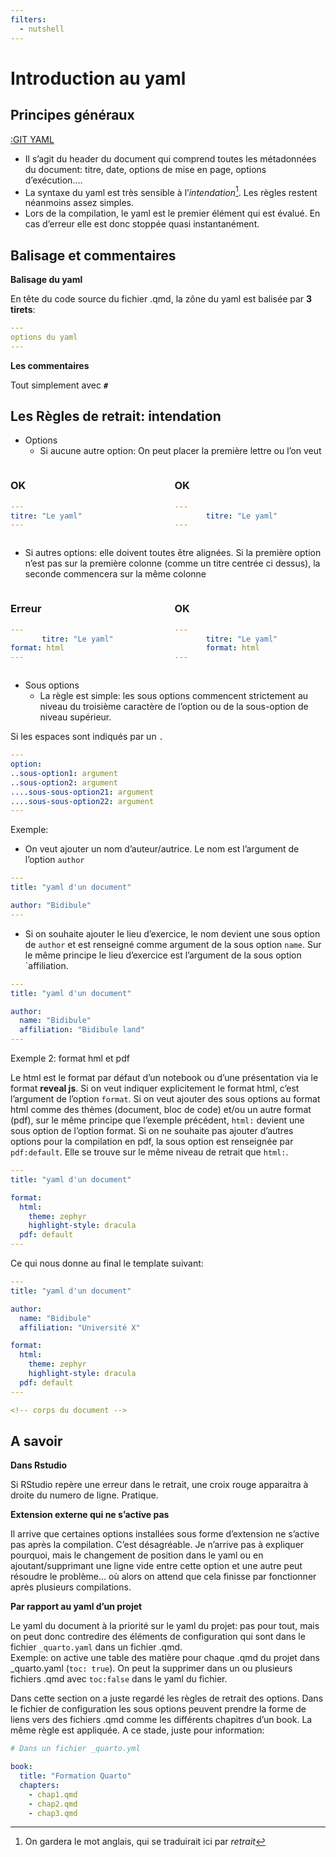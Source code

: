 ```yaml
---
filters:
  - nutshell
---
```



# Introduction au yaml

## Principes généraux

[[:GIT YAML](https://fr.wikipedia.org/wiki/YAML)]{.nut}
<br>

* Il s'agit du header du document qui comprend toutes les métadonnées du document: titre, date, options de mise en page, options d'exécution....
* La syntaxe du yaml est très sensible à l'*intendation*^[On gardera le mot anglais, qui se traduirait ici par *retrait*]. Les règles restent néanmoins assez simples.
* Lors de la compilation, le yaml est le premier élément qui est évalué. En cas d'erreur elle est donc stoppée quasi instantanément.


## Balisage et commentaires

**Balisage du yaml**  

En tête du code source du fichier .qmd, la zône du yaml est balisée par **3 tirets**: 

```.yaml
---
options du yaml
---
```


**Les commentaires**    

Tout simplement avec **`#`**



## Les Règles de retrait: intendation

* Options
  * Si aucune autre option: On peut placer la première lettre ou l'on veut 

:::: {.columns}

::: {.column width="50%"}
:::callout-tip
### OK

```.yaml
---
titre: "Le yaml"
---
```
:::
:::

::: {.column width="50%"}

:::callout-tip
### OK

```.yaml
---
       titre: "Le yaml"
---
```
:::
:::

::::

  * Si autres options: elle doivent toutes être alignées. Si la première option n'est pas sur la première colonne (comme un titre centrée ci dessus), la seconde commencera sur la même colonne
  
:::: {.columns}

::: {.column width="50%"}
:::callout-warning
### Erreur

```.yaml
---
       titre: "Le yaml"
format: html
---
```
:::
:::

::: {.column width="50%"}

:::callout-tip
### OK

```.yaml
---
       titre: "Le yaml"
       format: html
---
```
:::
:::

::::  


* Sous options
  * La règle est simple: les sous options commencent strictement au niveau du troisième caractère de l'option ou de la sous-option de niveau supérieur.   

Si les espaces sont indiqués par un `.` 

```.yaml
---
option: 
..sous-option1: argument
..sous-option2: argument
....sous-sous-option21: argument
....sous-sous-option22: argument
---  
```

Exemple: 

- On veut ajouter un nom d'auteur/autrice. Le nom est l'argument de l'option `author`

```.yaml
---
title: "yaml d'un document"

author: "Bidibule"
---
```

- Si on souhaite ajouter le lieu d'exercice, le nom devient une sous option de `author` et est renseigné comme argument de la sous option `name`. Sur le même principe le lieu d'exercice est l'argument de la sous option `affiliation.

```.yaml
---
title: "yaml d'un document"

author:
  name: "Bidibule"
  affiliation: "Bidibule land"  
---
```
 
Exemple 2: format hml et pdf

Le html est le format par défaut d'un notebook ou d'une présentation via le format **reveal js**. Si on veut indiquer explicitement le format html, c'est l'argument de l'option `format`. 
Si on veut ajouter des sous options au format html comme des thèmes (document, bloc de code) et/ou un autre format (pdf), sur le même principe que l'exemple précédent, `html:` devient une sous option de l'option format. Si on ne souhaite pas ajouter d'autres options pour la compilation en pdf, la sous option est renseignée par `pdf:default`.  Elle se trouve sur le même niveau de retrait que `html:`.


```.yaml
---
title: "yaml d'un document"

format: 
  html:
    theme: zephyr
    highlight-style: dracula
  pdf: default  
---    
```

Ce qui nous donne au final le template suivant: 

```.yaml
---
title: "yaml d'un document"

author:
  name: "Bidibule"
  affiliation: "Université X" 

format: 
  html:
    theme: zephyr
    highlight-style: dracula 
  pdf: default
---    

<!-- corps du document -->

```

## A savoir

**Dans Rstudio**  

Si RStudio repère une erreur dans le retrait, une croix rouge apparaitra à droite du numero de ligne. Pratique.

**Extension externe qui ne s'active pas**  

Il arrive que certaines options installées sous forme d'extension ne s'active pas après la compilation. C'est désagréable. Je n'arrive pas à expliquer pourquoi, mais le changement de position dans le yaml ou en ajoutant/supprimant une ligne vide entre cette option et une autre peut résoudre le problème... où alors on attend que cela finisse par fonctionner après plusieurs compilations. 

**Par rapport au yaml d'un projet**  

Le yaml du document à la priorité sur le yaml du projet: pas pour tout, mais on peut donc contredire des éléments de configuration qui sont dans le fichier `_quarto.yaml` dans un fichier .qmd.   
Exemple: on active une table des matière pour chaque .qmd du projet dans _quarto.yaml (`toc: true`). On peut la supprimer dans un ou plusieurs fichiers .qmd avec `toc:false` dans le yaml du fichier. 

Dans cette section on a juste regardé les règles de retrait des options. Dans le fichier de configuration les sous options peuvent prendre la forme de liens vers des fichiers .qmd comme les différents chapitres d'un book. La même règle est appliquée. A ce stade, juste pour information:


```.yaml
# Dans un fichier _quarto.yml

book:
  title: "Formation Quarto"
  chapters:
    - chap1.qmd
    - chap2.qmd
    - chap3.qmd
```
  












